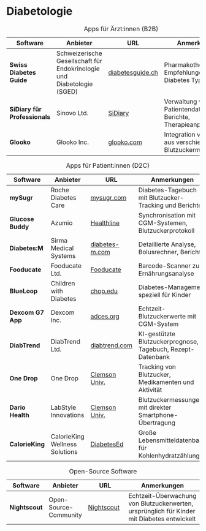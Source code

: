 # Diabetologie

| Software                  | Anbieter                                   | URL                                          | Anmerkungen                                                                                     |
|---------------------------|-------------------------------------------|----------------------------------------------|------------------------------------------------------------------------------------------------|
| **Swiss Diabetes Guide**  | Schweizerische Gesellschaft für Endokrinologie und Diabetologie (SGED) | [diabetesguide.ch](https://www.diabetesguide.ch/de/about) | Pharmakotherapie-Empfehlungen für Diabetes Typ 2                                              |
| **SiDiary für Professionals** | Sinovo Ltd.                           | [SiDiary](https://www.sidiary.de)          | Verwaltung von Patientendaten, Berichte, Therapieanpassung                                    |
| **Glooko**               | Glooko Inc.                                | [glooko.com](https://www.glooko.com)       | Integration von Daten aus verschiedenen Blutzuckermessgeräten                                 |

: Apps für Ärzt:innen (B2B)

| Software        | Anbieter                          | URL                                          | Anmerkungen                                                                                     |
|----------------|----------------------------------|----------------------------------------------|------------------------------------------------------------------------------------------------|
| **mySugr**     | Roche Diabetes Care             | [mysugr.com](https://mysugr.com)            | Diabetes-Tagebuch mit Blutzucker-Tracking und Berichten                                         |
| **Glucose Buddy** | Azumio                        | [Healthline](https://www.healthline.com/health/diabetes/top-iphone-android-apps) | Synchronisation mit CGM-Systemen, Blutzuckerprotokoll                                          |
| **Diabetes:M** | Sirma Medical Systems           | [diabetes-m.com](https://diabetes-m.com/)   | Detaillierte Analyse, Bolusrechner, Berichte                                                   |
| **Fooducate**  | Fooducate Ltd.                  | [Fooducate](https://www.healthline.com/health/diabetes/top-iphone-android-apps) | Barcode-Scanner zur Ernährungsanalyse                                                          |
| **BlueLoop**   | Children with Diabetes         | [chop.edu](https://www.chop.edu/health-resources/diabetes-apps) | Diabetes-Management speziell für Kinder                                                        |
| **Dexcom G7 App** | Dexcom Inc.                  | [adces.org](https://www.adces.org/education/danatech/apps-dtx/find-apps-tools) | Echtzeit-Blutzuckerwerte mit CGM-System                                                        |
| **DiabTrend**  | DiabTrend Ltd.                  | [diabtrend.com](https://diabtrend.com/)     | KI-gestützte Blutzuckerprognose, Tagebuch, Rezept-Datenbank                                    |
| **One Drop**   | One Drop                        | [Clemson Univ.](https://hgic.clemson.edu/factsheet/smartphone-apps-for-diabetes-self-management-support/) | Tracking von Blutzucker, Medikamenten und Aktivität                                           |
| **Dario Health** | LabStyle Innovations         | [Clemson Univ.](https://hgic.clemson.edu/factsheet/smartphone-apps-for-diabetes-self-management-support/) | Blutzuckermessungen mit direkter Smartphone-Übertragung                                       |
| **CalorieKing** | CalorieKing Wellness Solutions | [DiabetesEd](https://diabetesed.net/apps-for-diabetes/) | Große Lebensmitteldatenbank für Kohlenhydratzählung                                           |

: Apps für Patient:innen (D2C)

| Software        | Anbieter                          | URL                                          | Anmerkungen                                                                                     |
|----------------|----------------------------------|----------------------------------------------|------------------------------------------------------------------------------------------------|
| **Nightscout**           | Open-Source-Community                      | [Nightscout](https://en.wikipedia.org/wiki/Nightscout) | Echtzeit-Überwachung von Blutzuckerwerten, ursprünglich für Kinder mit Diabetes entwickelt  |

: Open-Source Software
